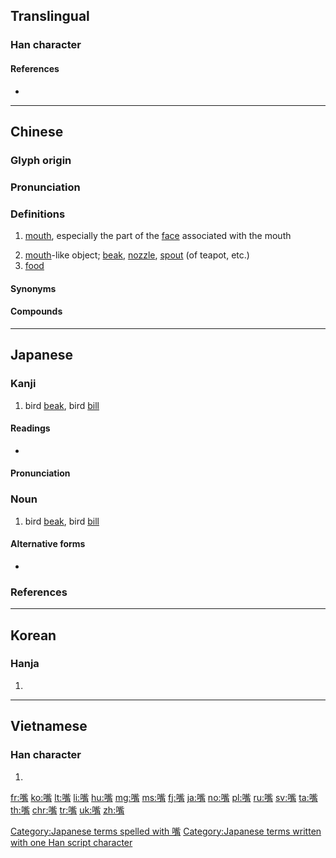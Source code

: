 {{also|咀}}
==Translingual==

===Han character===
{{Han char|rn=30|rad=口|as=13|sn=16|four=61027|canj=RYPB|ids=⿰口觜}}

====References====
* {{Han ref|kx=0207.100|dkj=04256|dj=0430.080|hdz=10689.150|uh=5634|ud=22068|bh=BC4C|bd=48204}}

----

==Chinese==
{{zh-forms}}

===Glyph origin===
{{Han etym}}

===Pronunciation===
{{zh-pron
|m=zuǐ
|ma=y
|c=zeoi2
|h=pfs=choi
|md=
|mn=qz,xm,zz:chúi/qz,tw,xm,zz:chhùi
|mn_note=chúi - literary; chhùi - vernacular (俗)
|w=2tsr
|mc=
|oc=y
|cat=n
}}

===Definitions===
{{zh-hanzi}}

# [[mouth]], especially the part of the [[face]] associated with the mouth {{zh-mw|m:張}}
#: {{zh-also|口}}
# [[mouth]]-like object; [[beak]], [[nozzle]], [[spout]] (of teapot, etc.)
# [[food]]

====Synonyms====
{{zh-dial}}

====Compounds====
{{zh-der|嘴巴|嘴笨|嘴邊|嘴邊兒|嘴饞|嘴脣|嘴刁|嘴乖|嘴尖|嘴角|嘴緊|嘴快|嘴懶|嘴臉|嘴皮子|嘴貧|嘴頻|嘴懃|嘴軟|嘴鬆|嘴碎|嘴損|嘴甜|嘴頭|嘴頭兒|嘴穩|嘴嚴|嘴硬|嘴直|嘴子|丁嘴鐵舌|七嘴八張|七嘴八舌|七張八嘴|三瓣嘴|不住嘴|不搭嘴|乖乖嘴|乖嘴|交嘴|人多嘴雜|伶俐嘴乖|伶牙俐嘴|住嘴|使低嘴|使嘴使舌|信嘴胡說|做嘴臉|偷嘴|偷饞抹嘴|兜嘴|刀子嘴|刁嘴|努嘴|努牙突嘴|努脣脹嘴|動嘴|叉嘴|口嘴|吃嘴|合嘴合舌|吊嘴|名嘴|吵嘴|呲牙裂嘴|呶呶嘴|咂嘴|咂嘴弄脣|咂嘴弄舌|咧嘴|咨牙倈嘴|咬嘴|喇嘴|嗊嘴|嗑牙料嘴|嘟嘴|嘟嚕嘴|嘴不好|嘴不穩|嘴兒|嘴吃屎|嘴吶|嘴啃地|嘴喳喳|嘴嘴舌舌|嘴尖舌巧|嘴尖舌薄|嘴巴子|嘴巴巴|嘴強|嘴急|嘴打人|嘴把子|嘴把式|嘴抹兒|嘴敞|嘴甜心苦|嘴盧都|嘴答谷|嘴舌|嘴頭子|噘嘴|噘嘴兒|噴嘴|回嘴|堵嘴|塌嘴|墩嘴|壞嘴|多嘴|多嘴多舌|多嘴擦舌|多嘴饒舌|大嘴巴|奶嘴|媒人嘴|對嘴|對嘴子|對嘴對舌|小油嘴兒|尖嘴猴腮|尖嘴薄舌|尖嘴鉗|山嘴|巧嘴|巴噠著嘴|幫嘴|弄嘴|弄嘴弄舌|張嘴|強嘴|彈空說嘴|心直嘴快|忌嘴|快嘴|應嘴應舌|扎嘴|打嘴|打嘴現世|打牙犯嘴|扭嘴兒|抹嘴|抹嘴吃|抹油嘴|抿嘴|拌嘴|拌嘴舌|拱嘴|挑嘴|挑脣料嘴|掉嘴口|掉嘴弄舌|掌嘴|接嘴|插嘴|搬嘴|搬脣撅嘴|搭嘴|搶嘴|撇嘴|撇齒拉嘴|撈嘴|撈起嘴巴|撒嘴|撥嘴|擄嘴|擰嘴|攧脣簸嘴|支嘴兒|改嘴|數貧嘴|料嘴|棉花嘴|歪嘴喊人|決嘴|沒嘴葫蘆|沒嘴道兒|沙嘴|油嘴|油嘴滑舌|油花嘴|游嘴光棍|滿嘴|濾嘴|烏鴉嘴|煙袋嘴兒|熟嘴|熱嘴|爛了嘴|爭嘴|甜嘴蜜舌|癟嘴子|白嘴兒|碎嘴子|碎嘴碎舌|磕牙料嘴|磨嘴|磨嘴皮|笨嘴拙腮|笨嘴笨腮|答嘴|箭穿鴈嘴|籠嘴|粉嘴|綿花嘴|繞嘴|缺嘴|老公嘴兒|老牛箍嘴|老牛箝嘴|耍嘴皮|耍嘴皮子|耍貧嘴|自打嘴巴|舔嘴咂舌|舚脣咂嘴|花嘴花舌|花甜蜜嘴|花貓巧嘴|花馬弔嘴|菸嘴兒|薄片子嘴|虛嘴掠舌|蠟嘴|親嘴|討嘴|訕嘴|誑嘴|說嘴|說嘴打嘴|說寡嘴|說溜了嘴|說破嘴|課嘴撩牙|調嘴|調嘴學舌|調嘴弄舌|調嘴調舌|變嘴臉|豁嘴|豆嘴兒|貧嘴|貧嘴惡舌|貧嘴薄舌|貧嘴賤舌|貧嘴餓舌|貪嘴|買嘴|費嘴|賣嘴|賣嘴料舌|走嘴|趕嘴|跋嘴|軟嘴塌舌|輕嘴薄舌|逗嘴皮子|還嘴|釘嘴鐵舌|鋸嘴葫蘆|鐵嘴|鐵嘴直斷|長嘴獠牙|閉嘴|雌牙露嘴|零嘴|雷公嘴|面嘴|頂嘴|順嘴兒|顛脣簸嘴|饞嘴|騙嘴|驢脣馬嘴|鬥嘴|鬧嘴舌|鳥嘴銃|鴉嘴鋤|鴨嘴帽|鴨嘴獸|鴨嘴筆|鴨嘴龍|鹹嘴淡舌|麻嘴|黑眉烏嘴|黑臉董嘴|鼻塌嘴歪|齜牙咧嘴}}

{{zh-cat|Beginning|Anatomy}}

----

==Japanese==

===Kanji===
{{ja-kanji|grade=|rs=口12}}

# bird [[beak]], bird [[bill]]

====Readings====
* {{ja-readings|goon=[[すい]] (sui), [[し]] (shi)|kanon=[[すい]] (sui), [[し]] (shi)|kun=[[くち]] (kuchi), [[くちばし]] (kuchibashi), [[はし]] (hashi)}}

====Pronunciation====
{{ja-pron|くちばし|acc=h|y=kun|dev=1|acc_ref=NHK}}

===Noun===
{{ja-noun|くちばし}}

# bird [[beak]], bird [[bill]]

====Alternative forms====
* {{l/ja|喙}}

===References===
<references/>

[[Category:Japanese terms spelled with 嘴]]
[[Category:Japanese terms written with one Han script character]]

----

==Korean==

===Hanja===
{{ko-hanja|hangeul=취|mr=ch'wi}}

# {{defn|lang=ko|sort=口12}}

----

==Vietnamese==

===Han character===
{{vi-hantu|[[chủy]], [[chuỷ]]|rs=|sort=口12}}

# {{defn|lang=vi|sort=口12}}

[[fr:嘴]]
[[ko:嘴]]
[[lt:嘴]]
[[li:嘴]]
[[hu:嘴]]
[[mg:嘴]]
[[ms:嘴]]
[[fj:嘴]]
[[ja:嘴]]
[[no:嘴]]
[[pl:嘴]]
[[ru:嘴]]
[[sv:嘴]]
[[ta:嘴]]
[[th:嘴]]
[[chr:嘴]]
[[tr:嘴]]
[[uk:嘴]]
[[zh:嘴]]